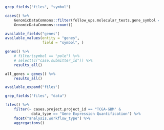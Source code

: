 ```r
grep_fields("files", "symbol")
```

```r
cases() %>%
	GenomicDataCommons::filter(follow_ups.molecular_tests.gene_symbol == "POLE") %>%
	GenomicDataCommons::count()
```

```r
available_fields("genes")
available_values(entity = "genes", 
				 field = "symbol", )
```

```r
genes() %>%
	# filter(symbol == "pole") %>%
	# select(c("case.submitter_id")) %>%
	results_all()
```

```r
all_genes = genes() %>% 
	results_all()
```

```r
available_expand("files")
```

```r
grep_fields("files", "data")

files() %>%
	filter(~ cases.project.project_id == "TCGA-GBM" &
		   	data_type == "Gene Expression Quantification") %>%
	facet("analysis.workflow_type") %>%
	aggregations()
```

